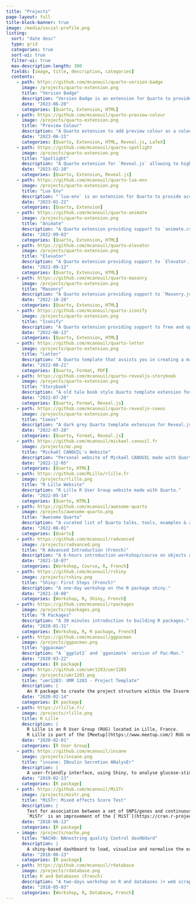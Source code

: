 ```yaml
---
title: "Projects"
page-layout: full
title-block-banner: true
image: /media/social-profile.png
listing:
  sort: "date desc"
  type: grid
  categories: true
  sort-ui: true
  filter-ui: true
  max-description-length: 300
  fields: [image, title, description, categories]
  contents:
    - path: https://github.com/mcanouil/quarto-version-badge
      image: /projects/quarto-extension.png
      title: "Version Badge"
      description: "Version Badge is an extension for Quarto to provide a shortcode to display software version."
      date: "2023-06-20"
      categories: [Quarto, Extension, HTML]
    - path: https://github.com/mcanouil/quarto-preview-colour
      image: /projects/quarto-extension.png
      title: "Preview Colour"
      description: "A Quarto extension to add preview colour as a coloured symbol next to colour code."
      date: "2023-06-15"
      categories: [Quarto, Extension, HTML, Reveal.js, LaTeX]
    - path: https://github.com/mcanouil/quarto-spotlight
      image: /projects/quarto-extension.png
      title: "Spotlight"
      description: "A Quarto extension for `Reveal.js` allowing to highlight the current mouse position with a spotlight."
      date: "2023-02-10"
      categories: [Quarto, Extension, Reveal.js]
    - path: https://github.com/mcanouil/quarto-lua-env
      image: /projects/quarto-extension.png
      title: "Lua Env"
      description: "`lua-env` is an extension for Quarto to provide access to LUA objects as metadata."
      date: "2023-01-22"
      categories: [Quarto, Extension]
    - path: https://github.com/mcanouil/quarto-animate
      image: /projects/quarto-extension.png
      title: "Animate"
      description: "A Quarto extension providing support to `animate.css`."
      date: "2022-09-03"
      categories: [Quarto, Extension, HTML]
    - path: https://github.com/mcanouil/quarto-elevator
      image: /projects/quarto-extension.png
      title: "Elevator"
      description: "A Quarto extension providing support to `Elevator.js`."
      date: "2022-09-12"
      categories: [Quarto, Extension, HTML]
    - path: https://github.com/mcanouil/quarto-masonry
      image: /projects/quarto-extension.png
      title: "Masonry"
      description: "A Quarto extension providing support to `Masonry.js`."
      date: "2022-10-28"
      categories: [Quarto, Extension, HTML]
    - path: https://github.com/mcanouil/quarto-iconify
      image: /projects/quarto-extension.png
      title: "Iconify"
      description: "A Quarto extension providing support to free and open source icons provided by **Iconify**."
      date: "2022-08-13"
      categories: [Quarto, Extension, HTML]
    - path: https://github.com/mcanouil/quarto-letter
      image: /projects/quarto-extension.png
      title: "Letter"
      description: "A Quarto template that assists you in creating a manuscript using the letter format."
      date: "2022-08-21"
      categories: [Quarto, Format, PDF]
    - path: https://github.com/mcanouil/quarto-revealjs-storybook
      image: /projects/quarto-extension.png
      title: "Storybook"
      description: "A old tale book style Quarto template extension for Reveal.js presentation."
      date: "2022-07-20"
      categories: [Quarto, Format, Reveal.js]
    - path: https://github.com/mcanouil/quarto-revealjs-coeos
      image: /projects/quarto-extension.png
      title: "Coeos"
      description: "A dark grey Quarto template extension for Reveal.js presentation."
      date: "2022-07-20"
      categories: [Quarto, Format, Reveal.js]
    - path: https://github.com/mcanouil/mickael.canouil.fr
      image: /projects/mc.png
      title: "Mickaël CANOUIL's Website"
      description: "Personal website of Mickaël CANOUIL made with Quarto."
      date: "2022-12-05"
      categories: [Quarto, HTML]
    - path: https://github.com/RLille/rlille.fr
      image: /projects/rlille.png
      title: "R Lille Website"
      description: "R Lille R User Group website made with Quarto."
      date: "2022-05-14"
      categories: [Quarto, HTML]
    - path: https://github.com/mcanouil/awesome-quarto
      image: /projects/awesome-quarto.png
      title: "Awesome Quarto"
      description: "A curated list of Quarto talks, tools, examples & articles!"
      date: "2022-08-01"
      categories: [Quarto]
    - path: https://github.com/mcanouil/radvanced
      image: /projects/radvanced.png
      title: "R Advanced Introduction (French)"
      description: "A 6-hours introduction workshop/course on objects and types in R."
      date: "2021-10-07"
      categories: [Workshop, Course, R, French]
    - path: https://github.com/mcanouil/rshiny
      image: /projects/rshiny.png
      title: "Shiny: First Steps (French)"
      description: "A one-day workshop on the R package shiny."
      date: "2021-10-08"
      categories: [Workshop, R, Shiny, French]
    - path: https://github.com/mcanouil/rpackages
      image: /projects/rpackages.png
      title: "R Packages"
      description: "A 30 minutes introduction to building R packages."
      date: "2020-01-31"
      categories: [Workshop, R, R package, French]
    - path: https://github.com/mcanouil/ggpacman
      image: /projects/ggpacman.png
      title: "ggpacman"
      description: "A `ggplot2` and `gganimate` version of Pac-Man."
      date: "2020-03-22"
      categories: [R package]
    - path: https://github.com/umr1283/umr1283
      image: /projects/umr1283.png
      title: "umr1283: UMR 1283 - Project Template"
      description: |
        An R package to create the project structure within the Inserm U1283 / CNRS UMR 8199 unit.
      date: "2020-02-14"
      categories: [R package]
    - path: https://rlille.fr/
      image: /projects/rlille.png
      title: R Lille
      description: |
        R Lille is an R User Group (RUG) located in Lille, France.
        R Lille is part of the [Meetup](https://www.meetup.com/) RUG network sponsored by the [R&nbsp;Consortium](https://www.r-consortium.org/).
      date: "2020-02-01"
      categories: [R User Group]
    - path: https://github.com/mcanouil/insane
      image: /projects/insane.png
      title: "insane: INsulin Secretion ANalysEr"
      description: |
        A user-friendly interface, using Shiny, to analyse glucose-stimulated insulin secretion (GSIS) assays in pancreatic beta cells or islets.
      date: "2019-02-13"
      categories: [R package]
    - path: https://github.com/mcanouil/MiSTr
      image: /projects/mistr.png
      title: "MiSTr: Mixed effects Score Test"
      description: |
        Test for association between a set of SNPS/genes and continuous or binary outcomes by including variant characteristic information and using (weighted) score statistics.
        `MiSTr` is an improvement of the [`MiST`](https://cran.r-project.org/package=MiST) outputs.
      date: "2018-06-13"
      categories: [R package]
    - image: /projects/nacho.png
      title: "NACHO: NAnostring quality Control dasHbOard"
      description: |
        A shiny-based dashboard to load, visualise and normalise the exported NanoString nCounter data and facilitates the user in performing a quality control.
      date: "2018-06-13"
      categories: [R package]
    - path: https://github.com/mcanouil/rdatabase
      image: /projects/rdatabase.png
      title: R and Databases (French)
      description: "A two-days workshop on R and databases (+ web scraping)."
      date: "2018-05-03"
      categories: [Workshop, R, Database, French]
---
```

